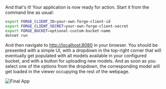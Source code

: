 And that's it! Your application is now ready for action. Start it from the command line as usual:

```bash
export FORGE_CLIENT_ID=your-own-forge-client-id
export FORGE_CLIENT_SECRET=your-own-forge-client-secret
export FORGE_BUCKET=optional-custom-bucket-name
dotnet run
```

And then navigate to [http://localhost:8080](http://localhost:8080) in your browser. You should be
presented with a simple UI, with a dropdown in the top-right corner that will eventually get populated
with all models available in your configured bucket, and with a button for uploading new models.
And as soon as you select one of the options from the dropdown, the corresponding model will get loaded
in the viewer occupying the rest of the webpage.

![Final App](./final-app.png)
